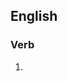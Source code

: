 ==English==

===Verb===
{{head|en|verb form}}

# {{present participle of|overbalance|lang=en|nocat=1}}